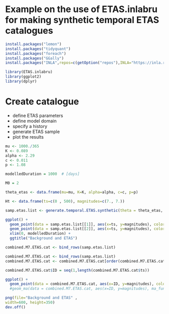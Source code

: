 # Example on the use of ETAS.inlabru for making synthetic temporal ETAS catalogues

```{r}
install.packages("lemon")
install.packages("tidyquant")
install.packages("foreach")
install.packages("GGally")
install.packages("INLA",repos=c(getOption("repos"),INLA="https://inla.r-inla-download.org/R/stable"), dep=TRUE)
```
```{r}

library(ETAS.inlabru)
library(ggplot2)
library(dplyr)
```
# Create catalogue

- define ETAS parameters
- define model domain
- specify a history
- generate ETAS sample
- plot the results

```{r}
mu <- 1000./365
K <- 0.089
alpha <- 2.29
c <- 0.011
p <- 1.08

modelledDuration = 1000  # [days]

M0 = 2

theta_etas <- data.frame(mu=mu, K=K, alpha=alpha, c=c, p=p)

Ht <- data.frame(ts=c(0 , 500), magnitudes=c(7., 7.))

samp.etas.list <- generate.temporal.ETAS.synthetic(theta = theta_etas, beta.p = log(10), M0 = M0, T1 = 0, T2 = modelledDuration, Ht=Ht)

ggplot() + 
  geom_point(data = samp.etas.list[[1]], aes(x=ts, y=magnitudes), color='red') + 
  geom_point(data = samp.etas.list[[2]], aes(x=ts, y=magnitudes), color='green') + 
  xlim(0, modelledDuration) +
  ggtitle("Background and ETAS")

combined.M7.ETAS.cat <- bind_rows(samp.etas.list)

combined.M7.ETAS.cat <- bind_rows(samp.etas.list)
combined.M7.ETAS.cat <- combined.M7.ETAS.cat[order(combined.M7.ETAS.cat$ts),]

combined.M7.ETAS.cat$ID = seq(1,length(combined.M7.ETAS.cat$ts))

ggplot() + 
  geom_point(data = combined.M7.ETAS.cat, aes(x=ID, y=magnitudes), color='red') #+ 
  #geom_ma(data = combined.M7.ETAS.cat, aes(x=ID, y=magnitudes), ma_fun = SMA, n = 10)

```


```{r}
png(file="Background and ETAS" ,
width=600, height=350)
dev.off()
```

